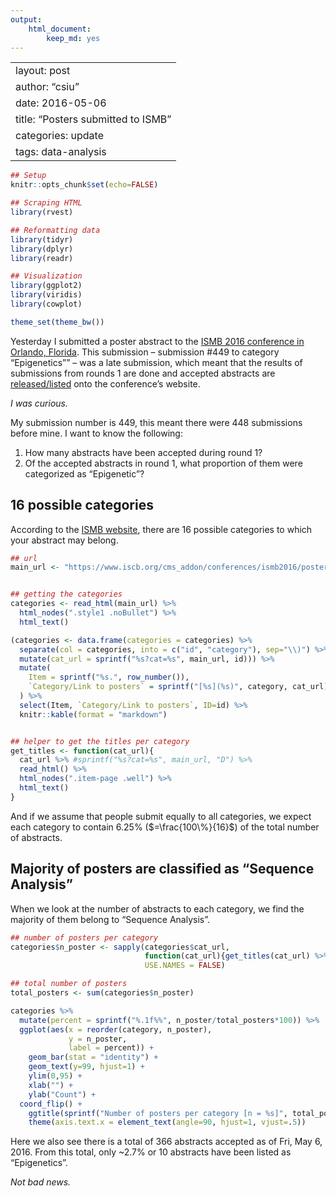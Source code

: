 ```yaml
---
output:
    html_document:
        keep_md: yes
---
```

---
layout: post
author: "csiu"
date: 2016-05-06
title: "Posters submitted to ISMB"
categories: update
tags: data-analysis
---
```r
## Setup
knitr::opts_chunk$set(echo=FALSE)
```

```r
## Scraping HTML
library(rvest)

## Reformatting data
library(tidyr)
library(dplyr)
library(readr)

## Visualization
library(ggplot2)
library(viridis)
library(cowplot)

theme_set(theme_bw())
```

Yesterday I submitted a poster abstract to the [ISMB 2016 conference in Orlando, Florida](https://www.iscb.org/ismb2016). This submission -- submission #449 to category "Epigenetics"" -- was a late submission, which meant that the results of submissions from rounds 1 are done and accepted abstracts are [released/listed](https://www.iscb.org/cms_addon/conferences/ismb2016/posterlist.php) onto the conference’s website.

*I was curious.*

My submission number is 449, this meant there were 448 submissions before mine. I want to know the following:

1. How many abstracts have been accepted during round 1?
2. Of the accepted abstracts in round 1, what proportion of them were categorized as "Epigenetic"?

## 16 possible categories

According to the [ISMB website](https://www.iscb.org/cms_addon/conferences/ismb2016/posterlist.php), there are 16 possible categories to which your abstract may belong.

```r
## url
main_url <- "https://www.iscb.org/cms_addon/conferences/ismb2016/posterlist.php"


## getting the categories
categories <- read_html(main_url) %>% 
  html_nodes(".style1 .noBullet") %>% 
  html_text() 

(categories <- data.frame(categories = categories) %>%
  separate(col = categories, into = c("id", "category"), sep="\\)") %>%
  mutate(cat_url = sprintf("%s?cat=%s", main_url, id))) %>%
  mutate(
    Item = sprintf("%s.", row_number()),
    `Category/Link to posters` = sprintf("[%s](%s)", category, cat_url)
  ) %>%
  select(Item, `Category/Link to posters`, ID=id) %>%
  knitr::kable(format = "markdown")


## helper to get the titles per category
get_titles <- function(cat_url){
  cat_url %>% #sprintf("%s?cat=%s", main_url, "D") %>%
  read_html() %>%
  html_nodes(".item-page .well") %>%
  html_text()
}
```

And if we assume that people submit equally to all categories, we expect each category to contain 6.25% ($=\frac{100\%}{16}$) of the total number of abstracts.

## Majority of posters are classified as "Sequence Analysis"

When we look at the number of abstracts to each category, we find the majority of them belong to "Sequence Analysis".

```r
## number of posters per category
categories$n_poster <- sapply(categories$cat_url, 
                              function(cat_url){get_titles(cat_url) %>% length}, 
                              USE.NAMES = FALSE)

## total number of posters
total_posters <- sum(categories$n_poster)
```

```r
categories %>%
  mutate(percent = sprintf("%.1f%%", n_poster/total_posters*100)) %>%
  ggplot(aes(x = reorder(category, n_poster),
             y = n_poster,
             label = percent)) +
    geom_bar(stat = "identity") +
    geom_text(y=99, hjust=1) +
    ylim(0,95) +
    xlab("") +
    ylab("Count") +
  coord_flip() +
    ggtitle(sprintf("Number of posters per category [n = %s]", total_posters)) +
    theme(axis.text.x = element_text(angle=90, hjust=1, vjust=.5))
```

Here we also see there is a total of 366 abstracts accepted as of Fri, May 6, 2016. From this total, only ~2.7% or 10 abstracts have been listed as "Epigenetics". 

*Not bad news.*

